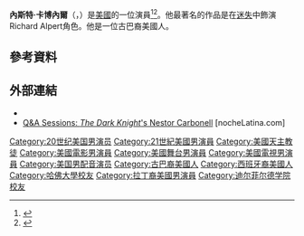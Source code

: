 {{Infobox person
| name = Nestor Carbonell
| image = NestorCarbonellMay09.jpg
| caption = 
| birth_name = Néstor Gastón Carbonell
| birth_date = {{Birth date and age|1967|12|1}}
| birth_place = 美國[[紐約州|紐約州]][[紐約市|紐約市]]
| alma_mater = [[哈佛大學|哈佛大學]]
| years_active = 1989–現在
| occupation = {{Flat list|
* 演員
* 作家
* 導演}}
| spouse = {{marriage|[[Shannon_Kenny|Shannon Kenny]]|2001}}
| children = 2
| relatives = {{Plainlist|
* [[Rafael_Palmeiro|Rafael Palmeiro]] {{small|(cousin)}}
* [[José_Manuel_Cortina|José Manuel Cortina]] {{small|(great-grandfather)}}}}
}}
'''內斯特·卡博內爾'''（{{lang-en|Néstor Gastón Carbonell}}，{{bd|1967年|12月1日||}}）是[[美國|美國]]的一位演員<ref>{{cite web|url=http://www.gonzalezdemendoza.com/four.htm|title=Cuarto Grupo Ramirez De Arellano - Mendoza|publisher=GonzalezDemendoza.com|accessdate=March 12, 2011|deadurl=yes|archiveurl=https://web.archive.org/web/20110212200800/http://www.gonzalezdemendoza.com/four.htm|archivedate=2011年2月12日}}</ref><ref>{{cite web|url=http://www.geneall.net/H/per_page.php?id=407873|title=Néstor Carbonell y Ramírez de Arellano|publisher=GeneAll.net|accessdate=2016-03-24|archive-date=2013-09-22|archive-url=https://web.archive.org/web/20130922184328/http://www.geneall.net/H/per_page.php?id=407873|dead-url=no}}</ref>。他最著名的作品是在[[迷失|迷失]]中飾演Richard Alpert角色。他是一位古巴裔美國人。

== 參考資料 ==
{{Reflist|35em}}

== 外部連結 ==
{{Commons category|Nestor Carbonell}}
* {{IMDb name|0004801}}
* [http://www.nochelatina.com/interviews/archives/qa_sessions_the_dark_knights_nestor_carbonell.aspx Q&A Sessions: ''The Dark Knight'''s Nestor Carbonell]{{Wayback|url=http://www.nochelatina.com/interviews/archives/qa_sessions_the_dark_knights_nestor_carbonell.aspx |date=20080815194910 }} [nocheLatina.com]

{{Authority control}}

{{DEFAULTSORT: Carbonell, Nestor}}
[[Category:20世纪美国男演员|Category:20世纪美国男演员]]
[[Category:21世紀美國男演員|Category:21世紀美國男演員]]
[[Category:美國天主教徒|Category:美國天主教徒]]
[[Category:美國電影男演員|Category:美國電影男演員]]
[[Category:美國舞台男演員|Category:美國舞台男演員]]
[[Category:美國電視男演員|Category:美國電視男演員]]
[[Category:美国男配音演员|Category:美国男配音演员]]
[[Category:古巴裔美國人|Category:古巴裔美國人]]
[[Category:西班牙裔美國人|Category:西班牙裔美國人]]
[[Category:哈佛大學校友|Category:哈佛大學校友]]
[[Category:拉丁裔美國男演員|Category:拉丁裔美國男演員]]
[[Category:迪尔菲尔德学院校友|Category:迪尔菲尔德学院校友]]